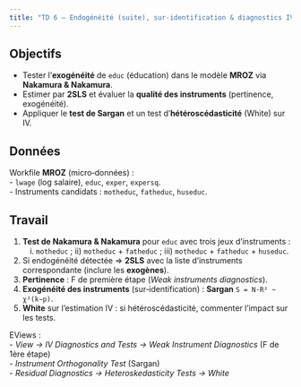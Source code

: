 ```yaml
---
title: "TD 6 — Endogénéité (suite), sur‑identification & diagnostics IV"
---
```


## Objectifs
- Tester l’**exogénéité** de `educ` (éducation) dans le modèle **MROZ** via **Nakamura & Nakamura**.  
- Estimer par **2SLS** et évaluer la **qualité des instruments** (pertinence, exogénéité).  
- Appliquer le **test de Sargan** et un test d’**hétéroscédasticité** (White) sur IV.

## Données
Workfile **MROZ** (micro‑données) :  
- `lwage` (log salaire), `educ`, `exper`, `expersq`.  
- Instruments candidats : `motheduc`, `fatheduc`, `huseduc`.

## Travail
1. **Test de Nakamura & Nakamura** pour `educ` avec trois jeux d’instruments :  
   i) `motheduc` ; ii) `motheduc` + `fatheduc` ; iii) `motheduc` + `fatheduc` + `huseduc`.  
2. Si endogénéité détectée ⇒ **2SLS** avec la liste d’instruments correspondante (inclure les **exogènes**).  
3. **Pertinence** : F de première étape (*Weak instruments diagnostics*).  
4. **Exogénéité des instruments** (sur‑identification) : **Sargan** `S = N·R² ~ χ²(k−p)`.  
5. **White** sur l’estimation IV : si hétéroscédasticité, commenter l’impact sur les tests.

::: callout-note
EViews :  
- *View → IV Diagnostics and Tests → Weak Instrument Diagnostics* (F de 1ère étape)  
- *Instrument Orthogonality Test* (Sargan)  
- *Residual Diagnostics → Heteroskedasticity Tests → White*
:::
